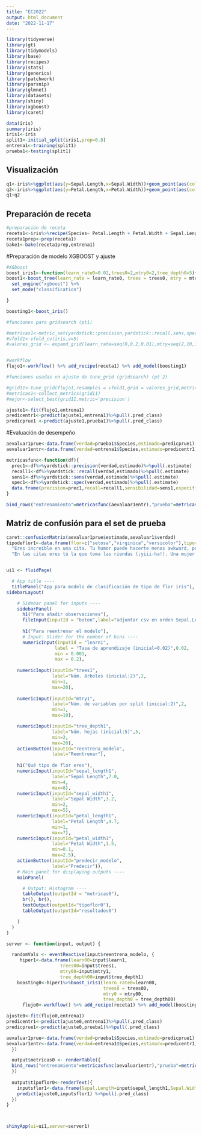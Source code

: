 ```yaml
---
title: "EC2022"
output: html_document
date: "2022-11-17"
---
```


```r
library(tidyverse)
library(gt)
library(tidymodels)
library(base)
library(recipes)
library(stats)
library(generics)
library(patchwork)
library(parsnip)
library(glmnet)
library(datasets)
library(shiny)
library(xgboost)
library(caret)
```

```r
data(iris)
summary(iris)
iris1<-iris
split1<-initial_split(iris1,prop=0.8)
entrena1<-training(split1)
prueba1<-testing(split1)
```
## Visualización

```r

q1<-iris%>%ggplot(aes(y=Sepal.Length,x=Sepal.Width))+geom_point(aes(color=Species))
q2<-iris%>%ggplot(aes(y=Petal.Length,x=Petal.Width))+geom_point(aes(color=Species))
q1+q2
```

## Preparación de receta

```r

#preparación de receta
receta1<-iris%>%recipe(Species~ Petal.Length + Petal.Width + Sepal.Length + Sepal.Width)
receta1prep<-prep(receta1)
bake1<-bake(receta1prep,entrena1)
```

#Preparación de modelo XGBOOST y ajuste

```r
#XGboost
boost_iris1<-function(learn_rate0=0.02,trees0=2,mtry0=2,tree_depth0=5){
boost1<-boost_tree(learn_rate = learn_rate0, trees = trees0, mtry = mtry0, tree_depth = tree_depth0)%>% 
  set_engine("xgboost") %>% 
  set_mode("classification")

}

boosting1<-boost_iris()

#funciones para gridsearch (pt1)

#metricas1<-metric_set(yardstick::precision,yardstick::recall,sens,spec)
#vfold1<-vfold_cv(iris,v=5)
#valores_grid <- expand_grid(learn_rate=seq(0,0.2,0.01),mtry=seq(2,10,1), trees=seq(2,15,1))


#workflow
flujo1<-workflow() %>% add_recipe(receta1) %>% add_model(boosting1)

#funciones usadas en ajuste de tune_grid (gridsearch) (pt 2)

#grid11<-tune_grid(flujo1,resamples = vfold1,grid = valores_grid,metrics = metricas1)
#metricas1<-collect_metrics(grid11)
#mejor<-select_best(grid11,metric='precision')

ajuste1<-fit(flujo1,entrena1)
predicentr1<-predict(ajuste1,entrena1)%>%pull(.pred_class)
predicprue1 <-predict(ajuste1,prueba1)%>%pull(.pred_class)

```

#Evaluación de desempeño

```r

aevaluar1prue<-data.frame(verdad=prueba1$Species,estimado=predicprue1)
aevaluar1entr<-data.frame(verdad=entrena1$Species,estimado=predicentr1)

metricasfunc<-function(df){
  prec1<-df%>%yardstick::precision(verdad,estimado)%>%pull(.estimate)
  recall1<-df%>%yardstick::recall(verdad,estimado)%>%pull(.estimate)
  sens1<-df%>%yardstick::sens(verdad,estimado)%>%pull(.estimate)
  spec1<-df%>%yardstick::spec(verdad,estimado)%>%pull(.estimate)
  data.frame(precision=prec1,recall=recall1,sensibilidad=sens1,especificidad=spec1)
}

bind_rows("entrenamiento"=metricasfunc(aevaluar1entr),"prueba"=metricasfunc(aevaluar1prue),.id="conjuntos")
```
## Matriz de confusión para el set de prueba
```r
caret::confusionMatrix(aevaluar1prue$estimado,aevaluar1$verdad)
tipodeflor1<-data.frame(flor=c("setosa","virginica","versicolor"),tipo=c("Aunque seas segura en la vida real, te escondes cuando estás bajo presión romántica. \n Es normal estar nerviosa, pero no dejes que los nervios nublen lo increíble que eres",
  "Eres increíble en una cita. Tu humor puede hacerte menos awkward, pero tampoco molestes mucho a tu date.",
  "En las citas eres tú la que toma las riendas (¡yiii-ha!). Una mujer a cargo es sexy, pero no todo gira a tu alrededor."))
```


```r

```

```r
ui1 <- fluidPage(

  # App title ----
  titlePanel("App para modelo de clasificación de tipo de flor iris"),
sidebarLayout(

    # Sidebar panel for inputs ----
    sidebarPanel(
      h1("Para añadir observaciones"),
      fileInput(inputId = "boton",label="adjuntar csv en orden Sepal.Length,Sepal.Width,Petal.Length,Petal.Width"),
      
      h1("Para reentrenar el modelo"),
      # Input: Slider for the number of bins ----
      numericInput(inputId = "learn1",
                  label = "Tasa de aprendizaje (inicial=0.02)",0.02,
                  min = 0.001,
                  max = 0.2),
    
    numericInput(inputId="trees1",
                 label="Núm. árboles (inicial:2)",2,
                 min=1,
                 max=20),
    
    numericInput(inputId="mtry1",
                 label="Núm. de variables por split (inicial:2)",2,
                 min=1,
                 max=10),

    numericInput(inputId="tree_depth1",
                 label="Núm. hojas (inicial:5)",5,
                 min=2,
                 max=20),
    actionButton(inputId="reentrena_modelo",
                 label="Reentrenar"),
    
    h1("Qué tipo de flor eres"),
    numericInput(inputId="sepal_length1",
                 label="Sepal Length",7.0,
                 min=4,
                 max=8),
    numericInput(inputId="sepal_width1",
                 label="Sepal Width",3.2,
                 min=2,
                 max=5),
    numericInput(inputId="petal_length1",
                 label="Petal Length",4.7,
                 min=1,
                 max=7),
    numericInput(inputId="petal_width1",
                 label="Petal Width",1.5,
                 min=0.1,
                 max=2.5),
    actionButton(inputId="predecir_modelo",
                 label="Predecir")),
    # Main panel for displaying outputs ----
    mainPanel(

      # Output: Histogram ----
      tableOutput(outputId = "metricas0"),
      br(), br(),
      textOutput(outputId="tipoflor0"),
      tableOutput(outputId="resultados0")

    )
  )
)

server <- function(input, output) {

  randomVals <- eventReactive(input$reentrena_modelo, {
     hiper1<-data.frame(learn00=input$learn1,
                    trees00=input$trees1,
                    mtry00=input$mtry1,
                    tree_depth00=input$tree_depth1)
    boosting0<-hiper1%>%boost_iris1(learn_rate0=learn00,
                                    trees0 = trees00,
                                    mtry0 = mtry00,
                                    tree_depth0 = tree_depth00)
      flujo0<-workflow() %>% add_recipe(receta1) %>% add_model(boosting0)

ajuste0<-fit(flujo0,entrena1)
predicentr1<-predict(ajuste0,entrena1)%>%pull(.pred_class)
predicprue1<-predict(ajuste0,prueba1)%>%pull(.pred_class)

aevaluar1prue<-data.frame(verdad=prueba1$Species,estimado=predicprue1)
aevaluar1entr<-data.frame(verdad=entrena1$Species,estimado=predicentr1)
  })

  output$metricas0 <- renderTable({
  bind_rows("entrenamiento"=metricasfunc(aevaluar1entr),"prueba"=metricasfunc(aevaluar1prue),.id="conjuntos")
  })
  
  output$tipoflor0<-renderText({
    inputsflor1<-data.frame(Sepal.Length=input$sepal_length1,Sepal.Width=input$sepal_width1,Petal.Length=input$petal_length1,Petal.Width=input$petal_width1)
    predict(ajuste0,inputsflor1) %>%pull(.pred_class)
  })
}



shinyApp(ui=ui1,server=server1)
```

